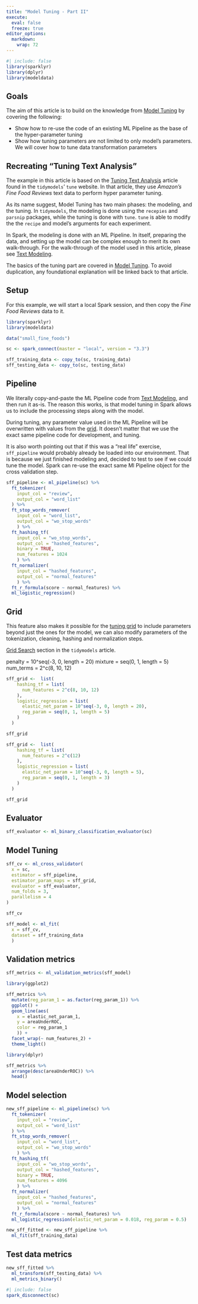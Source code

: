```yaml
---
title: "Model Tuning - Part II"
execute:
  eval: false
  freeze: true
editor_options: 
  markdown: 
    wrap: 72
---
```


```r
#| include: false
library(sparklyr)
library(dplyr)
library(modeldata)
```

## Goals

The aim of this article is to build on the knowledge from [Model
Tuning](model_tuning.qmd){target="_blank"} by covering the following:

-   Show how to re-use the code of an existing ML Pipeline as the base
    of the hyper-parameter tuning
-   Show how tuning parameters are not limited to only model's
    parameters. We will cover how to tune data transformation parameters

## Recreating "Tuning Text Analysis"

The example in this article is based on the [Tuning Text
Analysis](https://tune.tidymodels.org/articles/extras/text_analysis.html){target="_blank"}
article found in the `tidymodels`' `tune` website. In that article, they
use *Amazon's Fine Food Reviews* text data to perform hyper parameter
tuning.

As its name suggest, Model Tuning has two main phases: the modeling, and
the tuning. In `tidymodels`, the modeling is done using the `recepies`
and `parsnip` packages, while the tuning is done with `tune`. `tune` is
able to modify the the `recipe` and model's arguments for each
experiment.

In Spark, the modeling is done with an ML Pipeline. In itself, preparing
the data, and setting up the model can be complex enough to merit its
own walk-through. For the walk-through of the model used in this
article, please see [Text Modeling](textmodeling.qmd){target="_blank"}.

The basics of the tuning part are covered in [Model
Tuning](model_tuning.qmd){target="_blank"}. To avoid duplication, any
foundational explanation will be linked back to that article.

## Setup

For this example, we will start a local Spark session, and then copy the
*Fine Food Reviews* data to it.

```r
library(sparklyr)
library(modeldata)

data("small_fine_foods")

sc <- spark_connect(master = "local", version = "3.3")

sff_training_data <- copy_to(sc, training_data)
sff_testing_data <- copy_to(sc, testing_data)
```

## Pipeline

We literally copy-and-paste the ML Pipeline code from [Text
Modeling](textmodeling.qmd#prepare-the-model-with-an-ml-pipeline){target="_blank"},
and then run it as-is. The reason this works, is that model tuning in
Spark allows us to include the processing steps along with the model.

During tuning, any parameter value used in the ML Pipeline will be
overwritten with values from the [grid](#grid). It doesn't matter that
we use the exact same pipeline code for development, and tuning.

It is also worth pointing out that if this was a "real life" exercise,
`sff_pipeline` would probably already be loaded into our environment.
That is because we just finished modeling and, decided to test to see if
we could tune the model. Spark can re-use the exact same Ml Pipeline
object for the cross validation step.

```r
sff_pipeline <- ml_pipeline(sc) %>% 
  ft_tokenizer(
    input_col = "review",
    output_col = "word_list"
  ) %>% 
  ft_stop_words_remover(
    input_col = "word_list", 
    output_col = "wo_stop_words"
    ) %>% 
  ft_hashing_tf(
    input_col = "wo_stop_words", 
    output_col = "hashed_features", 
    binary = TRUE, 
    num_features = 1024
    ) %>%
  ft_normalizer(
    input_col = "hashed_features", 
    output_col = "normal_features"
    ) %>% 
  ft_r_formula(score ~ normal_features) %>% 
  ml_logistic_regression()
```

## Grid {#grid}

This feature also makes it possible for the [tuning grid](#grid) to
include parameters beyond just the ones for the model, we can also
modify parameters of the tokenization, cleaning, hashing and
normalization steps.

[Grid
Search](https://tune.tidymodels.org/articles/extras/text_analysis.html#grid-search-1){target="_blank"}
section in the `tidymodels` article.

penalty = 10\^seq(-3, 0, length = 20) mixture = seq(0, 1, length = 5)
num_terms = 2\^c(8, 10, 12)

```r
sff_grid <-  list(
    hashing_tf = list(
      num_features = 2^c(8, 10, 12)  
    ),
    logistic_regression = list(
      elastic_net_param = 10^seq(-3, 0, length = 20), 
      reg_param = seq(0, 1, length = 5)    
    )
  )

sff_grid
```

```r
sff_grid <-  list(
    hashing_tf = list(
      num_features = 2^c(12)  
    ),
    logistic_regression = list(
      elastic_net_param = 10^seq(-3, 0, length = 5), 
      reg_param = seq(0, 1, length = 3)    
    )
  )

sff_grid
```

## Evaluator

```r
sff_evaluator <- ml_binary_classification_evaluator(sc)
```

## Model Tuning

```r
sff_cv <- ml_cross_validator(
  x = sc,
  estimator = sff_pipeline, 
  estimator_param_maps = sff_grid,
  evaluator = sff_evaluator,
  num_folds = 3,
  parallelism = 4
)

sff_cv
```

```r
sff_model <- ml_fit(
  x = sff_cv, 
  dataset = sff_training_data
  )
```

## Validation metrics

```r
sff_metrics <- ml_validation_metrics(sff_model)
```

```r
library(ggplot2)

sff_metrics %>% 
  mutate(reg_param_1 = as.factor(reg_param_1)) %>% 
  ggplot() +
  geom_line(aes(
    x = elastic_net_param_1, 
    y = areaUnderROC, 
    color = reg_param_1
    )) +
  facet_wrap(~ num_features_2) +
  theme_light()
```

```r
library(dplyr)

sff_metrics %>% 
  arrange(desc(areaUnderROC)) %>% 
  head()
```

## Model selection

```r
new_sff_pipeline <- ml_pipeline(sc) %>% 
  ft_tokenizer(
    input_col = "review",
    output_col = "word_list"
  ) %>% 
  ft_stop_words_remover(
    input_col = "word_list", 
    output_col = "wo_stop_words"
    ) %>% 
  ft_hashing_tf(
    input_col = "wo_stop_words", 
    output_col = "hashed_features", 
    binary = TRUE, 
    num_features = 4096
    ) %>%
  ft_normalizer(
    input_col = "hashed_features", 
    output_col = "normal_features"
    ) %>% 
  ft_r_formula(score ~ normal_features) %>% 
  ml_logistic_regression(elastic_net_param = 0.018, reg_param = 0.5)
```

```r
new_sff_fitted <- new_sff_pipeline %>% 
  ml_fit(sff_training_data)
```

## Test data metrics

```r
new_sff_fitted %>% 
  ml_transform(sff_testing_data) %>% 
  ml_metrics_binary()
```

```r
#| include: false
spark_disconnect(sc)
```
